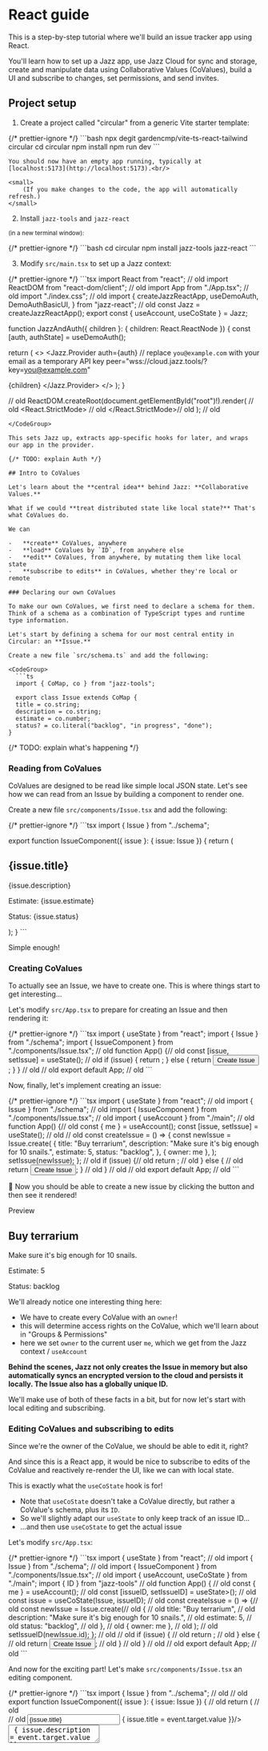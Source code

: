 

# React guide

This is a step-by-step tutorial where we'll build an issue tracker app using React.

You'll learn how to set up a Jazz app, use Jazz Cloud for sync and storage, create and manipulate data using
Collaborative Values (CoValues), build a UI and subscribe to changes, set permissions, and send invites.

## Project setup

1. Create a project called "circular" from a generic Vite starter template:

<CodeGroup>
  {/* prettier-ignore */}
  ```bash
  npx degit gardencmp/vite-ts-react-tailwind circular
  cd circular
  npm install
  npm run dev
  ```
</CodeGroup>

    You should now have an empty app running, typically at [localhost:5173](http://localhost:5173).<br/>

    <small>
        (If you make changes to the code, the app will automatically refresh.)
    </small>

2. Install `jazz-tools` and `jazz-react`<br/>

<small>(in a new terminal window):</small>

<CodeGroup>
  {/* prettier-ignore */}
  ```bash
  cd circular
  npm install jazz-tools jazz-react
  ```
</CodeGroup>

3. Modify `src/main.tsx` to set up a Jazz context:

<CodeGroup>
  {/* prettier-ignore */}
  ```tsx
  import React from "react"; // old
  import ReactDOM from "react-dom/client"; // old
  import App from "./App.tsx"; // old
  import "./index.css"; // old
  import {
  createJazzReactApp,
  useDemoAuth,
  DemoAuthBasicUI,
} from "jazz-react";
  // old
  const Jazz = createJazzReactApp();
  export const { useAccount, useCoState } = Jazz;

  function JazzAndAuth({ children }: { children: React.ReactNode }) {
  const [auth, authState] = useDemoAuth();

  return (
  <>
  <Jazz.Provider
  auth={auth}
  // replace `you@example.com` with your email as a temporary API key
  peer="wss://cloud.jazz.tools/?key=you@example.com"
>
  {children}
</Jazz.Provider>
<DemoAuthBasicUI appName="Circular" state={authState} />
</>
);
}

// old
ReactDOM.createRoot(document.getElementById("root")!).render( // old
<React.StrictMode> // old
  <JazzAndAuth>
    <App />
  </JazzAndAuth>
</React.StrictMode>// old
); // old
```
</CodeGroup>

This sets Jazz up, extracts app-specific hooks for later, and wraps our app in the provider.

{/* TODO: explain Auth */}

## Intro to CoValues

Let's learn about the **central idea** behind Jazz: **Collaborative Values.**

What if we could **treat distributed state like local state?** That's what CoValues do.

We can

-   **create** CoValues, anywhere
-   **load** CoValues by `ID`, from anywhere else
-   **edit** CoValues, from anywhere, by mutating them like local state
-   **subscribe to edits** in CoValues, whether they're local or remote

### Declaring our own CoValues

To make our own CoValues, we first need to declare a schema for them. Think of a schema as a combination of TypeScript types and runtime type information.

Let's start by defining a schema for our most central entity in Circular: an **Issue.**

Create a new file `src/schema.ts` and add the following:

<CodeGroup>
  ```ts
  import { CoMap, co } from "jazz-tools";

  export class Issue extends CoMap {
  title = co.string;
  description = co.string;
  estimate = co.number;
  status? = co.literal("backlog", "in progress", "done");
}
  ```
</CodeGroup>

{/* TODO: explain what's happening */}

### Reading from CoValues

CoValues are designed to be read like simple local JSON state. Let's see how we can read from an Issue by building a component to render one.

Create a new file `src/components/Issue.tsx` and add the following:

<CodeGroup>
  {/* prettier-ignore */}
  ```tsx
  import { Issue } from "../schema";

  export function IssueComponent({ issue }: { issue: Issue }) {
  return (
  <div className="grid grid-cols-6 text-sm border-r border-b [&>*]:p-2 [&>*]:border-l [&>*]:border-t">
  <h2>{issue.title}</h2>
<p className="col-span-3">{issue.description}</p>
<p>Estimate: {issue.estimate}</p>
<p>Status: {issue.status}</p>
</div>
);
}
```
</CodeGroup>

Simple enough!

### Creating CoValues

To actually see an Issue, we have to create one. This is where things start to get interesting...

Let's modify `src/App.tsx` to prepare for creating an Issue and then rendering it:

<CodeGroup>
  {/* prettier-ignore */}
  ```tsx
  import { useState } from "react";
  import { Issue } from "./schema";
  import { IssueComponent } from "./components/Issue.tsx";
  // old
  function App() {// old
  const [issue, setIssue] = useState<Issue>();
  // old
  if (issue) {
  return <IssueComponent issue={issue} />;
} else {
  return <button>Create Issue</button>;
}
} // old
// old
export default App; // old
```
</CodeGroup>

Now, finally, let's implement creating an issue:

<CodeGroup>
  {/* prettier-ignore */}
  ```tsx
  import { useState } from "react"; // old
  import { Issue } from "./schema"; // old
  import { IssueComponent } from "./components/Issue.tsx"; // old
  import { useAccount } from "./main";
  // old
  function App() {// old
  const { me } = useAccount();
  const [issue, setIssue] = useState<Issue>(); // old
  // old
  const createIssue = () => {
  const newIssue = Issue.create(
{
  title: "Buy terrarium",
  description: "Make sure it's big enough for 10 snails.",
  estimate: 5,
  status: "backlog",
},
{ owner: me },
  );
  setIssue(newIssue);
};
  // old
  if (issue) {// old
  return <IssueComponent issue={issue} />; // old
} else { // old
  return <button onClick={createIssue}>Create Issue</button>;
} // old
} // old
// old
export default App; // old
```
</CodeGroup>

🏁 Now you should be able to create a new issue by clicking the button and then see it rendered!

<div className="text-xs uppercase text-stone-400 dark:text-stone-600 tracking-wider -mb-3">
  Preview
</div>
<div className="p-3 md:-mx-3 rounded border border-stone-100 bg-white dark:bg-black not-prose">
  <div className="grid grid-cols-6 text-sm border-r border-b [&>*]:p-2 [&>*]:border-l [&>*]:border-t">
    <h2>Buy terrarium</h2>
    <p className="col-span-3">Make sure it's big enough for 10 snails.</p>
    <p>Estimate: 5</p>
    <p>Status: backlog</p>
  </div>
</div>

We'll already notice one interesting thing here:

-   We have to create every CoValue with an `owner`!
  -   this will determine access rights on the CoValue, which we'll learn about in "Groups & Permissions"
-   here we set `owner` to the current user `me`, which we get from the Jazz context / `useAccount`

**Behind the scenes, Jazz not only creates the Issue in memory but also automatically syncs an encrypted version to the cloud and persists it locally. The Issue also has a globally unique ID.**

We'll make use of both of these facts in a bit, but for now let's start with local editing and subscribing.

### Editing CoValues and subscribing to edits

Since we're the owner of the CoValue, we should be able to edit it, right?

And since this is a React app, it would be nice to subscribe to edits of the CoValue and reactively re-render the UI, like we can with local state.

This is exactly what the `useCoState` hook is for!

  -   Note that `useCoState` doesn't take a CoValue directly, but rather a CoValue's schema, plus its `ID`.
-   So we'll slightly adapt our `useState` to only keep track of an issue ID...
-   ...and then use `useCoState` to get the actual issue

Let's modify `src/App.tsx`:

<CodeGroup>
  {/* prettier-ignore */}
  ```tsx
  import { useState } from "react"; // old
  import { Issue } from "./schema"; // old
  import { IssueComponent } from "./components/Issue.tsx"; // old
  import { useAccount, useCoState } from "./main";
  import { ID } from "jazz-tools"
  // old
  function App() { // old
  const { me } = useAccount(); // old
  const [issueID, setIssueID] = useState<ID<Issue>>();
  // old
  const issue = useCoState(Issue, issueID);
  // old
  const createIssue = () => {// old
  const newIssue = Issue.create(// old
{ // old
  title: "Buy terrarium", // old
  description: "Make sure it's big enough for 10 snails.", // old
  estimate: 5, // old
  status: "backlog", // old
}, // old
{ owner: me }, // old
  ); // old
  setIssueID(newIssue.id);
}; // old
  // old
  if (issue) { // old
  return <IssueComponent issue={issue} />; // old
} else { // old
  return <button onClick={createIssue}>Create Issue</button>; // old
} // old
} // old
// old
export default App; // old
```
</CodeGroup>

And now for the exciting part! Let's make `src/components/Issue.tsx` an editing component.

<CodeGroup>
{/* prettier-ignore */}
```tsx
import { Issue } from "../schema"; // old
// old
export function IssueComponent({ issue }: { issue: Issue }) { // old
  return ( // old
    <div className="grid grid-cols-6 text-sm border-r border-b [&>*]:p-2 [&>*]:border-l [&>*]:border-t"> // old
      <input type="text"
        value={issue.title}
        onChange={(event) => { issue.title = event.target.value }}/>
      <textarea className="col-span-3"
              value={issue.description}
              onChange={(event) => { issue.description = event.target.value }}/>
      <label className="flex">
        Estimate:
        <input type="number" className="text-right min-w-0"
               value={issue.estimate}
               onChange={(event) => { issue.estimate = Number(event.target.value) }}/>
      </label>
      <select
        value={issue.status}
        onChange={(event) => {
          issue.status = event.target.value as "backlog" | "in progress" | "done"
        }}
      >
        <option value="backlog">Backlog</option>
        <option value="in progress">In Progress</option>
        <option value="done">Done</option>
      </select>
    </div> // old
  ); // old
} // old
```
</CodeGroup>

<div className="text-xs uppercase text-stone-400 dark:text-stone-600 tracking-wider -mb-3">
  Preview
</div>

<IssueTrackerPreview />

🏁 Now you should be able to edit the issue after creating it!

You'll immediately notice that we're doing something non-idiomatic for React: we mutate the issue directly, by assigning to its properties.

This works because CoValues

-   intercept these edits
-   update their local view accordingly (React doesn't really care after rendering)
-   notify subscribers of the change (who will receive a fresh, updated view of the CoValue)

<aside className="text-sm border border-stone-300 dark:border-stone-700 rounded px-4 my-4 max-w-3xl [&_pre]:mx-0">
  <h4 className="not-prose text-base py-2 mb-3 px-4 border-b border-stone-300 dark:border-stone-700">💡 A Quick Overview of Subscribing to CoValues</h4>

  There are three main ways to subscribe to a CoValue:

  1.  Directly on an instance:

  <CodeGroup size="sm">
    ```ts
    const unsub = issue.subscribe([], (updatedIssue) => console.log(updatedIssue));
    ```
  </CodeGroup>

  2.  If you only have an ID (this will load the issue if needed):

  <CodeGroup size="sm">
    ```ts
    const unsub = Issue.subscribe(issueID, me, [], (updatedIssue) => {
    console.log(updatedIssue);
  });
    ```
  </CodeGroup>

  3.  If you're in a React component, to re-render reactively:

  `tsx
  const issue = useCoState(Issue, issueID);
  `


  By the way, `useCoState` is basically just an optimized version of
  <CodeGroup size="sm">
    ```ts
    function useCoState<V extends CoValue>(Schema: CoValueClass<V>, id?: ID<V>): V | undefined {
    const { me } = useAccount();
    const [value, setValue] = useState<V>();

    useEffect(() => Schema.subscribe(id, me, [], setValue), [id]);

    return value;
  }
    ```
  </CodeGroup>

</aside>

We have one subscriber on our Issue, with `useCoState` in `src/App.tsx`, which will cause the `App` component and its children **to** re-render whenever the Issue changes.

### Automatic local & cloud persistence

So far our Issue CoValues just looked like ephemeral local state. We'll now start exploring the first main feature that makes CoValues special: **automatic persistence.**

Actually, all the Issue CoValues we've created so far **have already been automatically persisted** to the cloud and locally - but we lose track of their ID after a reload.

So let's store the ID in the browser's URL and make sure our useState is in sync with that.

<CodeGroup>
  {/* prettier-ignore */}
  ```tsx
  import { useState } from "react"; // old
  import { Issue } from "./schema"; // old
  import { IssueComponent } from "./components/Issue.tsx"; // old
  import { useAccount, useCoState } from "./main"; // old
  import { ID } from "jazz-tools" // old
  // old
  function App() { // old
  const { me } = useAccount(); // old
  const [issueID, setIssueID] = useState<ID<Issue> | undefined>(
  (window.location.search?.replace("?issue=", "") || undefined) as ID<Issue> | undefined,
  );
  // old
  const issue = useCoState(Issue, issueID); // old
  // old
  const createIssue = () => {// old
  const newIssue = Issue.create(// old
{ // old
  title: "Buy terrarium", // old
  description: "Make sure it's big enough for 10 snails.", // old
  estimate: 5, // old
  status: "backlog", // old
}, // old
{ owner: me }, // old
  ); // old
  setIssueID(newIssue.id); // old
  window.history.pushState({}, "", `?issue=${newIssue.id}`);
}; // old
  // old
  if (issue) { // old
  return <IssueComponent issue={issue} />; // old
} else { // old
  return <button onClick={createIssue}>Create Issue</button>; // old
} // old
} // old
// old
export default App; // old
```
</CodeGroup>

🏁 Now you should be able to create an issue, edit it, reload the page, and still see the same issue.

### Remote sync

To see that sync is also already working, try the following:

-   copy the URL to a new tab in the same browser window and see the same issue
-   edit the issue and see the changes reflected in the other tab!

This works because we load the issue as the same account that created it and owns it (remember how you set `{ owner: me }`).

But how can we share an Issue with someone else?

### Simple public sharing

We'll learn more about access control in "Groups & Permissions", but for now let's build a super simple way of sharing an Issue by just making it publicly readable & writable.

All we have to do is create a new group to own each new issue and add "everyone" as a "writer":

<CodeGroup>
  {/* prettier-ignore */}
  ```tsx
  import { useState } from "react"; // old
  import { Issue } from "./schema"; // old
  import { IssueComponent } from "./components/Issue.tsx"; // old
  import { useAccount, useCoState } from "./main"; // old
  import { ID, Group } from "jazz-tools"
  // old
  function App() { // old
  const { me } = useAccount(); // old
  const [issueID, setIssueID] = useState<ID<Issue> | undefined>(// old
  (window.location.search?.replace("?issue=", "") || undefined) as ID<Issue> | undefined,// old
  ); // old
  // old
  const issue = useCoState(Issue, issueID); // old
  // old
  const createIssue = () => { // old
  const group = Group.create({ owner: me });
  group.addMember("everyone", "writer");
  // old
  const newIssue = Issue.create( // old
{ // old
  title: "Buy terrarium", // old
  description: "Make sure it's big enough for 10 snails.", // old
  estimate: 5, // old
  status: "backlog", // old
}, // old
{ owner: group },
  ); // old
  setIssueID(newIssue.id); // old
  window.history.pushState({}, "", `?issue=${newIssue.id}`); // old
}; // old
  // old
  if (issue) { // old
  return <IssueComponent issue={issue} />; // old
} else { // old
  return <button onClick={createIssue}>Create Issue</button>; // old
} // old
} // old
// old
export default App; // old
```
</CodeGroup>

🏁 Now you should be able to open the Issue (with its unique URL) on another device or browser, or send it to a friend and you should be able to **edit it together in realtime!**

This concludes our intro to the essence of CoValues. Hopefully you're starting to have a feeling for how CoValues behave and how they're magically available everywhere.

## Refs & auto-subscribe

Now let's have a look at how to compose CoValues into more complex structures and build a whole app around them.

Let's extend our two data model to include "Projects" which have a list of tasks and some properties of their own.

Using plain objects, you would probably type a Project like this:

<CodeGroup>
  ```ts
  type Project = {
  name: string;
  issues: Issue[];
};
  ```
</CodeGroup>

In order to create this more complex structure in a fully collaborative way, we're going to need _references_ that allow us to nest or link CoValues.

Add the following to `src/schema.ts`:

<CodeGroup>
  ```ts
  import { CoMap, CoList, co } from "jazz-tools";
  // old
  export class Issue extends CoMap { // old
  title = co.string; // old
  description = co.string; // old
  estimate = co.number; // old
  status? = co.literal("backlog", "in progress", "done"); // old
} // old
  // old
  export class ListOfIssues extends CoList.Of(co.ref(Issue)) {}

  export class Project extends CoMap {
  name = co.string;
  issues = co.ref(ListOfIssues);
}
  ```
</CodeGroup>

Now let's change things up a bit in terms of components as well.

First, we'll change `App.tsx` to create and render `Project`s instead of `Issue`s. (We'll move the `useCoState` into the `ProjectComponent` we'll create in a second).

<CodeGroup>
  {/* prettier-ignore */}
  ```tsx
  import { useState } from "react"; // old
  import { Project, ListOfIssues } from "./schema";
  import { ProjectComponent } from "./components/Project.tsx";
  import { useAccount } from "./main";
  import { ID, Group } from "jazz-tools"
  // old
  function App() { // old
  const { me } = useAccount(); // old
  const [projectID, setProjectID] = useState<ID<Project> | undefined>(
  (window.location.search?.replace("?project=", "") || undefined) as ID<Project> | undefined
  );
  // old
  const issue = useCoState(Issue, issueID); // *bin*
  // old
  const createProject = () => {
  const group = Group.create({ owner: me });
  group.addMember("everyone", "writer");

  const newProject = Project.create(
{
  name: "New Project",
  issues: ListOfIssues.create([], { owner: group })
},
{ owner: group },
  );
  setProjectID(newProject.id);
  window.history.pushState({}, "", `?project=${newProject.id}`);
};
  // old
  if (projectID) {
  return <ProjectComponent projectID={projectID} />;
} else {
  return <button onClick={createProject}>Create Project</button>;
}
} // old
// old
export default App; // old
```
</CodeGroup>

Now we'll actually create the `ProjectComponent` that renders a `Project` and its `Issue`s.

Create a new file `src/components/Project.tsx` and add the following:

<CodeGroup>
  {/* prettier-ignore */}
  ```tsx
  import { ID } from "jazz-tools";
  import { Project, Issue } from "../schema";
  import { IssueComponent } from "./Issue.tsx";
  import { useCoState } from "../main";

  export function ProjectComponent({ projectID }: { projectID: ID<Project> }) {
  const project = useCoState(Project, projectID);

  const createAndAddIssue = () => {
  project?.issues?.push(Issue.create({
  title: "",
  description: "",
  estimate: 0,
  status: "backlog",
}, { owner: project._owner }));
};

  return project ? (
  <div>
  <h1>{project.name}</h1>
<div className="border-r border-b">
  {project.issues?.map((issue) => (
    issue && <IssueComponent key={issue.id} issue={issue} />
  ))}
  <button onClick={createAndAddIssue}>Create Issue</button>
</div>
</div>
) : (
  <div>Loading project...</div>
);
}
```
</CodeGroup>

🏁 Now you should be able to create a project, add issues to it, share it, and edit it collaboratively!

Two things to note here:

-   We create a new Issue like before, and then push it into the `issues` list of the Project. By setting the `owner` to the Project's owner, we ensure that the Issue has the same access rights as the project itself.
-   We only need to use `useCoState` on the Project, and the nested `ListOfIssues` and each `Issue` will be **automatically loaded and subscribed to when we access them.**
-   However, because either the `Project`, `ListOfIssues`, or each `Issue` might not be loaded yet, we have to check for them being defined.

### Precise loading depths

The load-and-subscribe-on-access is a convenient way to have your rendering drive data loading (including in nested components!) and lets you quickly chuck UIs together without worrying too much about the shape of all data you'll need.

But you can also take more precise control over loading by defining a minimum-depth to load in `useCoState`:

<CodeGroup>
  {/* prettier-ignore */}
  ```tsx
  import { ID } from "jazz-tools";// old
  import { Project, Issue } from "../schema"; // old
  import { IssueComponent } from "./Issue.tsx"; // old
  import { useCoState } from "../main"; // old
  // old
  export function ProjectComponent({ projectID }: { projectID: ID<Project> }) {// old
  const project = useCoState(Project, projectID, { issues: [{}] });

  const createAndAddIssue = () => {// old
  project?.issues.push(Issue.create({
  title: "",// old
  description: "",// old
  estimate: 0,// old
  status: "backlog",// old
}, { owner: project._owner }));// old
};// old
// old
  return project ? (// old
  <div>// old
  <h1>{project.name}</h1>// old
<div className="border-r border-b">// old
  {project.issues.map((issue) => (
    <IssueComponent key={issue.id} issue={issue} />
  ))}// old
  <button onClick={createAndAddIssue}>Create Issue</button>// old
</div>// old
</div>// old
) : (// old
  <div>Loading project...</div>// old
);// old
}// old
```
</CodeGroup>

The loading-depth spec `{ issues: [{}] }` means "in `Project`, load `issues` and load each item in `issues` shallowly". (Since an `Issue` doesn't have any further references, "shallowly" actually means all its properties will be available).

-   Now, we can get rid of a lot of coniditional accesses because we know that once `project` is loaded, `project.issues` and each `Issue` in it will be loaded as well.
-   This also results in only one rerender and visual update when everything is loaded, which is faster (especially for long lists) and gives you more control over the loading UX.

{/* TODO: explain about not loaded vs not set/defined and `_refs` basics */}

## Groups & permissions

We've seen briefly how we can use Groups to give everyone access to a Project,
and how we can use `{ owner: me }` to make something private to the current user.

### Groups / Accounts as permission scopes

This gives us a hint of how permissions work in Jazz: **every CoValue has an owner,
and the access rights on that CoValue are determined by its owner.**

- If the owner is an Account, only that Account can read and write the CoValue.
- If the owner is a Group, the access rights depend on the *role* of the Account (that is trying to access the CoValue) in that Group.
- `"reader"`s can read but not write to CoValues belonging to the Group.
- `"writer"`s can read and write to CoValues belonging to the Group.
- `"admin"`s can read and write to CoValues belonging to the Group *and can add and remove other members from the Group itself.*

### Creating invites

There is also an abstraction for creating *invitations to join a Group* (with a specific role) that you can use
to add people without having to know their Account ID.

Let's use these abstractions to build teams for a Project that we can invite people to.

Turns out, we're already mostly there! First, let's remove making the Project public:

<CodeGroup>
  {/* prettier-ignore */}
  ```tsx
  import { useState } from "react"; // old
  import { Project, ListOfIssues } from "./schema"; // old
  import { ProjectComponent } from "./components/Project.tsx"; // old
  import { useAccount } from "./main"; // old
  import { ID, Group } from "jazz-tools" // old
  // old
  function App() { // old
  const { me } = useAccount(); // old
  const [projectID, setProjectID] = useState<ID<Project> | undefined>( // old
  (window.location.search?.replace("?project=", "") || undefined) as ID<Project> | undefined, // old
  ); // old
  // old
  const createProject = () => { // old
  const group = Group.create({ owner: me }); // old
  group.addMember("everyone", "writer"); // *bin*
  // old
  const newProject = Project.create( // old
{ // old
  name: "New Project", // old
  issues: ListOfIssues.create([], { owner: group }) // old
}, // old
{ owner: group }, // old
  ); // old
  setProjectID(newProject.id); // old
  window.history.pushState({}, "", `?project=${newProject.id}`); // old
}; // old
  // old
  if (projectID) { // old
  return <ProjectComponent projectID={projectID} />; // old
} else { // old
  return <button onClick={createProject}>Create Project</button>; // old
} // old
} // old
// old
export default App; // old
```
</CodeGroup>

Now, inside ProjectComponent, let's add a button to invite guests (read-only) or members (read-write) to the Project.

<CodeGroup>
  {/* prettier-ignore */}
  ```tsx
  import { ID } from "jazz-tools"; // old
  import { Project, Issue } from "../schema"; // old
  import { IssueComponent } from "./Issue.tsx"; // old
  import { useCoState } from "../main"; // old
  import { createInviteLink } from "jazz-react";
  // old

  export function ProjectComponent({ projectID }: { projectID: ID<Project> }) {// old
  const project = useCoState(Project, projectID, { issues: [{}] }); // old

  const invite = (role: "reader" | "writer") => {
  const link = createInviteLink(project, role, { valueHint: "project" });
  navigator.clipboard.writeText(link);
};

  const createAndAddIssue = () => {// old
  project?.issues.push(Issue.create({ // old
  title: "",// old
  description: "",// old
  estimate: 0,// old
  status: "backlog",// old
}, { owner: project._owner }));// old
};// old
// old
  return project ? (// old
  <div>// old
  <h1>{project.name}</h1>// old
{project._owner?.myRole() === "admin" && (
  <>
    <button onClick={() => invite("reader")}>Invite Guest</button>
    <button onClick={() => invite("writer")}>Invite Member</button>
  </>
)}
<div className="border-r border-b">// old
  {project.issues.map((issue) => ( // old
    <IssueComponent key={issue.id} issue={issue} /> // old
  ))}// old
  <button onClick={createAndAddIssue}>Create Issue</button>// old
</div>// old
</div>// old
) : (// old
  <div>Loading project...</div>// old
);// old
}// old
```
</CodeGroup>

### Consuming invites

<ComingSoon/>
